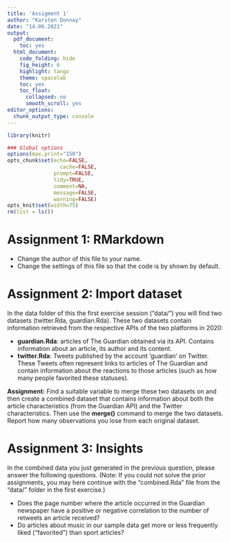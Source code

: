 ```yaml
---
title: 'Assigment 1'
author: "Karsten Donnay"
date: "14.06.2021"
output:
  pdf_document:
    toc: yes
  html_document:
    code_folding: hide
    fig_height: 6
    highlight: tango
    theme: spacelab
    toc: yes
    toc_float:
      collapsed: no
      smooth_scroll: yes
editor_options:
  chunk_output_type: console
---
```




```r
library(knitr)

### Global options
options(max.print="150")
opts_chunk$set(echo=FALSE,
	             cache=FALSE,
               prompt=FALSE,
               tidy=TRUE,
               comment=NA,
               message=FALSE,
               warning=FALSE)
opts_knit$set(width=75)
rm(list = ls())
```

# Assignment 1: RMarkdown

* Change the author of this file to your name.
* Change the settings of this file so that the code is by shown by default. 


# Assignment 2: Import dataset

In the data folder of this the first exercise session ("data/") you will find two datasets (twitter.Rda, guardian.Rda). These two datasets contain information retrieved from the respective APIs of the two platforms in 2020:

 * **guardian.Rda**: articles of The Guardian obtained via its API. Contains information about an article, its author and its content.
 * **twitter.Rda**: Tweets published by the account 'guardian' on Twitter. These Tweets often represent links to articles of The Guardian and contain information about the reactions to those articles (such as how many people favorited these statuses).
 
**Assignment:** Find a suitable variable to merge these two datasets on and then create a combined dataset that contains information about both the article characteristics (from the Guardian API) and the Twitter characteristics. Then use the **merge()** command to merge the two datasets. Report how many observations you lose from each original dataset.


# Assignment 3: Insights

In the combined data you just generated in the previous question, please answer the following questions. (Note: If you could not solve the prior assignments, you may here continue with the "combined.Rda" file from the "data/" folder in the first exercise.)

 * Does the page number where the article occurred in the Guardian newspaper have a positive or negative correlation to the number of retweets an article received?
 * Do articles about music in our sample data get more or less frequently liked ("favorited") than sport articles?
 
 